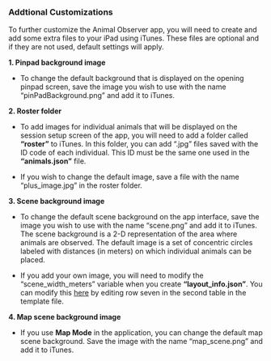 ### Addtional Customizations

To further customize the Animal Observer app, you will need to create and add some extra files to your iPad using iTunes. 
These files are optional and if they are not used, default settings will apply. 

**1. Pinpad background image**

* To change the default background that is displayed on the opening pinpad screen, save the image you wish to use with the name "pinPadBackground.png" and add it to iTunes. 

**2. Roster folder**

* To add images for individual animals that will be displayed on the session setup screen of the app, you will need to add a folder called **"roster"** to iTunes. In this folder, you can add ".jpg" files saved with the ID code of each individual. This ID must be the same one used in the **"animals.json"** file. 

* If you wish to change the default image, save a file with the name "plus_image.jpg" in the roster folder. 

**3. Scene background image**

* To change the default scene background on the app interface, save the image you wish to use with the name "scene.png" and add it to iTunes. The scene background is a 2-D representation of the area where animals are observed. The default image is a set of concentric circles labeled with distances (in meters) on which individual animals can be placed. 

* If you add your own image, you will need to modify the "scene_width_meters" variable when you create **"layout_info.json"**. You can modify this <a id="link_to_globalvar2" href="#" class="action-button">here</a> by editing row seven in the second table in the template file.

**4. Map scene background image**

* If you use **Map Mode** in the application, you can change the default map scene background. Save the image with the name "map_scene.png" and add it to iTunes. 

